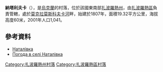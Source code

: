 {{coord|47|50|16|N|35|20|36|E|scale:100000|display=title}}

'''納塔利夫卡'''（{{lang-uk|Наталівка}}），是[[烏克蘭|烏克蘭]]的村落，位於該國東南部[[扎波羅熱州|扎波羅熱州]]，由[[扎波羅熱區|扎波羅熱區]]負責管轄，處於[[莫克拉莫斯科夫卡河|莫克拉莫斯科夫卡河]]畔，始建於1807年，面積19.32平方公里，海拔高度60米，2001年人口1,041。

==參考資料==
* [http://w1.c1.rada.gov.ua/pls/z7502/A005?rdat1=16.11.2013&rf7571=12324 Наталівка]{{dead link|date=2018年4月 |bot=InternetArchiveBot |fix-attempted=yes }}
* [http://weather.in.ua/ua/zaporozhskaja/16654 Погода в селі Наталівка] {{Wayback|url=http://weather.in.ua/ua/zaporozhskaja/16654 |date=20160305091340 }}

[[Category:扎波羅熱州村落|Category:扎波羅熱州村落]]
[[Category:扎波羅熱區村落|Category:扎波羅熱區村落]]


{{Zaporizhia-geo-stub}}